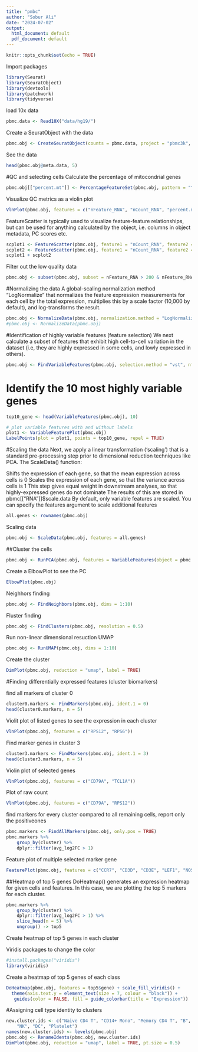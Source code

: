 ```yaml
---
title: "pmbc"
author: "Sobur Ali"
date: "2024-07-02"
output:
  html_document: default
  pdf_document: default
---
```


```r
knitr::opts_chunk$set(echo = TRUE)
```



Import packages
```r
library(Seurat)
library(SeuratObject)
library(devtools)
library(patchwork)
library(tidyverse)
```

load 10x data
```r
pbmc.data <- Read10X("data/hg19/")
```

Create a SeuratObject with the data
```r
pbmc.obj <- CreateSeuratObject(counts = pbmc.data, project = "pbmc3k", min.cells = 3, min.features = 200)
```

See the data
```r
head(pbmc.obj@meta.data, 5)
```
#QC and selecting cells
Calculate the percentage of mitocondrial genes
```r
pbmc.obj[["percent.mt"]] <- PercentageFeatureSet(pbmc.obj, pattern = "^MT-")
```

Visualize QC metrics as a violin plot
```r
VlnPlot(pbmc.obj, features = c("nFeature_RNA", "nCount_RNA", "percent.mt"), ncol = 3)
```

FeatureScatter is typically used to visualize feature-feature relationships, but can be used
for anything calculated by the object, i.e. columns in object metadata, PC scores etc.
```r

scplot1 <- FeatureScatter(pbmc.obj, feature1 = "nCount_RNA", feature2 = "percent.mt")
scplot2 <- FeatureScatter(pbmc.obj, feature1 = "nCount_RNA", feature2 = "nFeature_RNA")
scplot1 + scplot2
```

Filter out the low quality data
```r
pbmc.obj <- subset(pbmc.obj, subset = nFeature_RNA > 200 & nFeature_RNA < 2500 & percent.mt < 5)
```

#Normalizing the data
A global-scaling normalization method “LogNormalize” that normalizes the feature expression measurements for each cell by the total expression, multiplies this by a scale factor (10,000 by default), and log-transforms the result.

```r
pbmc.obj <- NormalizeData(pbmc.obj, normalization.method = "LogNormalize", scale.factor = 10000)
#pbmc.obj <- NormalizeData(pbmc.obj)
```
#Identification of highly variable features (feature selection)
We next calculate a subset of features that exhibit high cell-to-cell variation in the dataset (i.e, they are highly expressed in some cells, and lowly expressed in others).

```r
pbmc.obj <- FindVariableFeatures(pbmc.obj, selection.method = "vst", nfeatures = 2000)
```
# Identify the 10 most highly variable genes

```r


top10_gene <- head(VariableFeatures(pbmc.obj), 10)

```


```r
# plot variable features with and without labels
plot1 <- VariableFeaturePlot(pbmc.obj)
LabelPoints(plot = plot1, points = top10_gene, repel = TRUE)

```
#Scaling the data
Next, we apply a linear transformation (‘scaling’) that is a standard pre-processing step prior to dimensional reduction techniques like PCA. The ScaleData() function:

Shifts the expression of each gene, so that the mean expression across cells is 0
Scales the expression of each gene, so that the variance across cells is 1
This step gives equal weight in downstream analyses, so that highly-expressed genes do not dominate
The results of this are stored in pbmc[["RNA"]]$scale.data
By default, only variable features are scaled.
You can specify the features argument to scale additional features

```r
all.genes <- rownames(pbmc.obj)
```

Scaling data
```r
pbmc.obj <- ScaleData(pbmc.obj, features = all.genes)
```
##Cluster the cells
```r
pbmc.obj <- RunPCA(pbmc.obj, features = VariableFeatures(object = pbmc.obj))
```

Create a ElbowPlot to see the PC
```r
ElbowPlot(pbmc.obj)
```

Neighhors finding
```r
pbmc.obj <- FindNeighbors(pbmc.obj, dims = 1:10)
```
Fluster finding

```r
pbmc.obj <- FindClusters(pbmc.obj, resolution = 0.5)
```
Run non-linear dimensional resuction UMAP

```r
pbmc.obj <- RunUMAP(pbmc.obj, dims = 1:10)
```

Create the cluster 
```r
DimPlot(pbmc.obj, reduction = "umap", label = TRUE)
```
#Finding differentially expressed features (cluster biomarkers)

find all markers of cluster 0

```r
cluster0.markers <- FindMarkers(pbmc.obj, ident.1 = 0)
head(cluster0.markers, n = 5)
```
Violit plot of listed genes to see the expression in each cluster
```r
VlnPlot(pbmc.obj, features = c("RPS12", "RPS6"))
```
Find marker genes in cluster 3
```r
cluster3.markers <- FindMarkers(pbmc.obj, ident.1 = 3)
head(cluster3.markers, n = 5)
```
Violin plot of selected genes
```r
VlnPlot(pbmc.obj, features = c("CD79A", "TCL1A"))
```
Plot of raw count

```r
VlnPlot(pbmc.obj, features = c("CD79A", "RPS12"))
```



find markers for every cluster compared to all remaining cells, report only the positiveones

```r
pbmc.markers <- FindAllMarkers(pbmc.obj, only.pos = TRUE)
pbmc.markers %>%
    group_by(cluster) %>%
    dplyr::filter(avg_log2FC > 1)
```
Feature plot of multiple selected marker gene
```r
FeaturePlot(pbmc.obj, features = c("CCR7", "CD3D", "CD3E", "LEF1", "NOSIP", "PIK3IP1", "PRKCQ-AS1", "FHIT", "MAL"))
```


##Heatmap of top 5 genes
DoHeatmap() generates an expression heatmap for given cells and features. In this case, we are plotting the top 5 markers for each cluster.


```r
pbmc.markers %>%
    group_by(cluster) %>%
    dplyr::filter(avg_log2FC > 1) %>%
    slice_head(n = 5) %>%
    ungroup() -> top5
```


Create heatmap of top 5 genes in each cluster

Viridis packages to change the color 
```r
#install.packages("viridis")
library(viridis)
```

Create a heatmap of top 5 genes of each class
```r
DoHeatmap(pbmc.obj, features = top5$gene) + scale_fill_viridis() +
  theme(axis.text.y = element_text(size = 7, colour = "black")) +
   guides(color = FALSE, fill = guide_colorbar(title = "Expression"))
```


#Assigning cell type identity to clusters

```r
new.cluster.ids <- c("Naive CD4 T", "CD14+ Mono", "Memory CD4 T", "B", "CD8 T", "FCGR3A+ Mono",
    "NK", "DC", "Platelet")
names(new.cluster.ids) <- levels(pbmc.obj)
pbmc.obj <- RenameIdents(pbmc.obj, new.cluster.ids)
DimPlot(pbmc.obj, reduction = "umap", label = TRUE, pt.size = 0.5)
```


